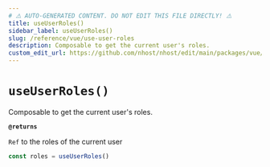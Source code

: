 ```yaml
---
# ⚠️ AUTO-GENERATED CONTENT. DO NOT EDIT THIS FILE DIRECTLY! ⚠️
title: useUserRoles()
sidebar_label: useUserRoles()
slug: /reference/vue/use-user-roles
description: Composable to get the current user's roles.
custom_edit_url: https://github.com/nhost/nhost/edit/main/packages/vue/src/useUserRoles.ts#L15
---
```


# `useUserRoles()`

Composable to get the current user's roles.

**`@returns`**

`Ref` to the roles of the current user

```ts
const roles = useUserRoles()
```
